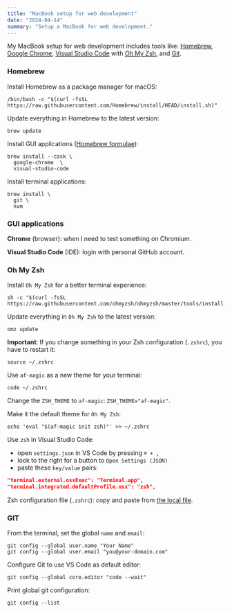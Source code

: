 ```yaml
---
title: "MacBook setup for web development"
date: "2024-04-14"
summary: "Setup a MacBook for web development."
---
```


My MacBook setup for web development includes tools like: [Homebrew](https://brew.sh), [Google Chrome](https://www.google.com/chrome), [Visual Studio Code](https://code.visualstudio.com) with [Oh My Zsh](https://ohmyz.sh), and [Git](https://git-scm.com).

### Homebrew

Install Homebrew as a package manager for macOS:

```shell
/bin/bash -c "$(curl -fsSL https://raw.githubusercontent.com/Homebrew/install/HEAD/install.sh)"
```

Update everything in Homebrew to the latest version:

```shell
brew update
```

Install GUI applications ([Homebrew formulae](https://formulae.brew.sh)):

```shell
brew install --cask \
  google-chrome  \
  visual-studio-code
```

Install terminal applications:

```shell
brew install \
  git \
  nvm
```

### GUI applications

**Chrome** (browser): when I need to test something on Chromium.

**Visual Studio Code** (IDE): login with personal GitHub account.

### Oh My Zsh

Install `Oh My Zsh` for a better terminal experience:

```shell
sh -c "$(curl -fsSL https://raw.githubusercontent.com/ohmyzsh/ohmyzsh/master/tools/install.sh)"
```

Update everything in `Oh My Zsh` to the latest version:

```shell
omz update
```

**Important**: If you change something in your Zsh configuration (`.zshrc`), you have to restart it:

```shell
source ~/.zshrc
```

Use `af-magic` as a new theme for your terminal:

```shell
code ~/.zshrc
```

Change the `ZSH_THEME` to `af-magic`: `ZSH_THEME="af-magic"`.

Make it the default theme for `Oh My Zsh`:

```shell
echo 'eval "$(af-magic init zsh)"' >> ~/.zshrc
```

Use `zsh` in Visual Studio Code:

- open `settings.json` in VS Code by pressing `⌘ + ,`
- look to the right for a button to `Open Settings (JSON)`
- paste these `key/value` pairs:

```json
"terminal.external.osxExec": "Terminal.app",
"terminal.integrated.defaultProfile.osx": "zsh",
```

Zsh configuration file (`.zshrc`): copy and paste from [the local file](https://github.com/eneax/dotfiles/blob/main/.zshrc).

### GIT

From the terminal, set the global `name` and `email`:

```shell
git config --global user.name "Your Name"
git config --global user.email "you@your-domain.com"
```

Configure Git to use VS Code as default editor:

```shell
git config --global core.editor "code --wait"
```

Print global git configuration:

```shell
git config --list
```
